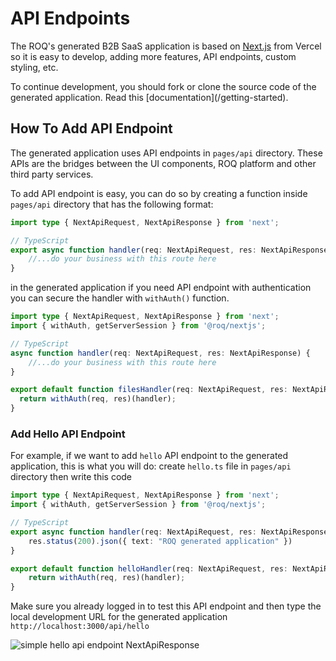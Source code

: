 

# API Endpoints

The ROQ's generated B2B SaaS application is based on [Next.js]() from Vercel so it is easy to develop, adding more features, API endpoints, custom styling, etc. 


<Callout type="info">
To continue development, you should fork or clone the source code of the generated application. Read this [documentation](/getting-started).
</Callout>

## How To Add API Endpoint

The generated application uses API endpoints in `pages/api` directory. These APIs are the bridges between the UI components, ROQ platform and other third party services.

To add API endpoint is easy, you can do so by creating a function inside `pages/api` directory that has the following format:

```ts
import type { NextApiRequest, NextApiResponse } from 'next';

// TypeScript
export async function handler(req: NextApiRequest, res: NextApiResponse) {
	//...do your business with this route here
}
```

in the generated application if you need API endpoint with authentication you can secure the handler with `withAuth()` function.

```ts
import type { NextApiRequest, NextApiResponse } from 'next';
import { withAuth, getServerSession } from '@roq/nextjs';

// TypeScript
async function handler(req: NextApiRequest, res: NextApiResponse) {
	//...do your business with this route here
}

export default function filesHandler(req: NextApiRequest, res: NextApiResponse) {
  return withAuth(req, res)(handler);
}
```

### Add Hello API Endpoint

For example, if we want to add `hello` API endpoint to the generated application, this is what you will do: create `hello.ts` file in `pages/api` directory then write this code

```ts
import type { NextApiRequest, NextApiResponse } from 'next';
import { withAuth, getServerSession } from '@roq/nextjs';

// TypeScript
export async function handler(req: NextApiRequest, res: NextApiResponse) {
	res.status(200).json({ text: "ROQ generated application" })
}

export default function helloHandler(req: NextApiRequest, res: NextApiResponse) {
	return withAuth(req, res)(handler);
}

```

Make sure you already logged in to test this API endpoint and then type the local development URL for the generated application `http://localhost:3000/api/hello`


![simple hello api endpoint NextApiResponse](/add-api-endpoint-simple.png)





